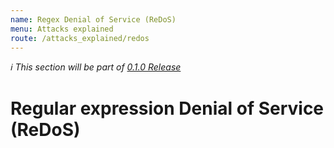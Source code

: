 ```yaml
---
name: Regex Denial of Service (ReDoS)
menu: Attacks explained
route: /attacks_explained/redos
---
```


_ℹ️ This section will be part of [0.1.0 Release](https://github.com/guidesmiths/cybersecurity-handbook/issues/41)_


# Regular expression Denial of Service (ReDoS)